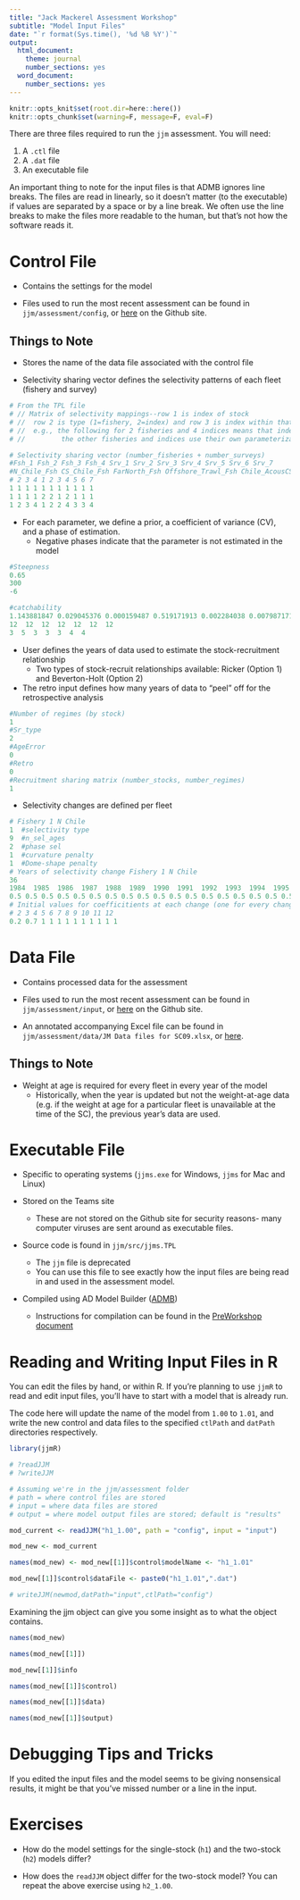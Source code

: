 ```yaml
---
title: "Jack Mackerel Assessment Workshop"
subtitle: "Model Input Files"
date: "`r format(Sys.time(), '%d %B %Y')`"
output:
  html_document:
    theme: journal
    number_sections: yes
  word_document:
    number_sections: yes
---
```


```r
knitr::opts_knit$set(root.dir=here::here())
knitr::opts_chunk$set(warning=F, message=F, eval=F)
```

There are three files required to run the `jjm` assessment. You will need:

1. A `.ctl` file
1. A `.dat` file
1. An executable file

An important thing to note for the input files is that ADMB ignores line breaks. The files are read in linearly, so it doesn't matter (to the executable) if values are separated by a space or by a line break. We often use the line breaks to make the files more readable to the human, but that's not how the software reads it.

# Control File

- Contains the settings for the model

- Files used to run the most recent assessment can be found in `jjm/assessment/config`, or [here](https://github.com/SPRFMO/jjm/tree/master/assessment/config) on the Github site.


## Things to Note
- Stores the name of the data file associated with the control file

- Selectivity sharing vector defines the selectivity patterns of each fleet (fishery and survey)

```r
# From the TPL file
# // Matrix of selectivity mappings--row 1 is index of stock
# //  row 2 is type (1=fishery, 2=index) and row 3 is index within that type
# //  e.g., the following for 2 fisheries and 4 indices means that index 3 uses fishery 1 selectivities,
# //         the other fisheries and indices use their own parameterization

# Selectivity sharing vector (number_fisheries + number_surveys)  
#Fsh_1 Fsh_2 Fsh_3 Fsh_4 Srv_1 Srv_2 Srv_3 Srv_4 Srv_5 Srv_6 Srv_7
#N_Chile_Fsh CS_Chile_Fsh FarNorth_Fsh Offshore_Trawl_Fsh Chile_AcousCS Chile_AcousN Chilean_CPUE DEPM Peru_Acoustic Peru_CPUE Offshore_CPUE #  
# 2 3 4 1 2 3 4 5 6 7
1 1 1 1 1 1 1 1 1 1 1
1 1 1 1 2 2 1 2 1 1 1
1 2 3 4 1 2 2 4 3 3 4

```

- For each parameter, we define a prior, a coefficient of variance (CV), and a phase of estimation.
    - Negative phases indicate that the parameter is not estimated in the model

```r
#Steepness 
0.65 
300 
-6

#catchability 
1.143881847 0.029045376 0.000159487 0.519171913 0.002284038 0.007987171 0.033884372
12  12  12  12  12  12  12
3  5  3  3  3  4  4  
```


- User defines the years of data used to estimate the stock-recruitment relationship
    - Two types of stock-recruit relationships available: Ricker (Option 1) and Beverton-Holt (Option 2)

- The retro input defines how many years of data to "peel" off for the retrospective analysis


```r
#Number of regimes (by stock)
1
#Sr_type 
2  
#AgeError 
0  
#Retro 
0  
#Recruitment sharing matrix (number_stocks, number_regimes)
1
```


- Selectivity changes are defined per fleet

```r
# Fishery 1 N Chile  
1  #selectivity type
9  #n_sel_ages
2  #phase sel
1  #curvature penalty
1  #Dome-shape penalty
# Years of selectivity change Fishery 1 N Chile  
36                                                          
1984  1985  1986  1987  1988  1989  1990  1991  1992  1993  1994  1995  1996  1997  1998  1999  2000  2001  2002  2003  2004  2005  2006  2007  2008  2009  2010  2011  2012  2013    2014    2015    2016  2017  2018  2019
0.5 0.5 0.5 0.5 0.5 0.5 0.5 0.5 0.5 0.5 0.5 0.5 0.5 0.5 0.5 0.5 0.5 0.5 0.5 0.5 0.5 0.5 0.5 0.5 0.5 0.5 0.5 0.5 0.5 0.5 0.5 0.5 0.5 0.5 0.5 0.5
# Initial values for coefficitients at each change (one for every change plus 1)  
# 2 3 4 5 6 7 8 9 10 11 12  
0.2 0.7 1 1 1 1 1 1 1 1 1 1  

```

# Data File

- Contains processed data for the assessment

- Files used to run the most recent assessment can be found in `jjm/assessment/input`, or [here](https://github.com/SPRFMO/jjm/tree/master/assessment/input) on the Github site.

- An annotated accompanying Excel file can be found in `jjm/assessment/data/JM Data files for SC09.xlsx`, or [here](https://github.com/SPRFMO/jjm/blob/master/assessment/data/JM%20Data%20files%20for%20SC09.xlsx).


## Things to Note
- Weight at age is required for every fleet in every year of the model
    - Historically, when the year is updated but not the weight-at-age data (e.g. if the weight at age for a particular fleet is unavailable at the time of the SC), the previous year's data are used.


# Executable File

- Specific to operating systems (`jjms.exe` for Windows, `jjms` for Mac and Linux)

- Stored on the Teams site
    - These are not stored on the Github site for security reasons- many computer viruses are sent around as executable files.

- Source code is found in `jjm/src/jjms.TPL`
    - The `jjm` file is deprecated
    - You can use this file to see exactly how the input files are being read in and used in the assessment model.

- Compiled using AD Model Builder ([ADMB](http://www.admb-project.org/))
    - Instructions for compilation can be found in the [PreWorkshop document](https://southpacificrfmo.sharepoint.com/:u:/r/sites/SPRFMOSC10/Shared%20Documents/Jack%20Mackerel/JJM%20Workshop/Tutorials/PreWorkshop.html?csf=1&web=1&e=6vIvxK)


# Reading and Writing Input Files in R

You can edit the files by hand, or within R. If you're planning to use `jjmR` to read and edit input files, you'll have to start with a model that is already run.


The code here will update the name of the model from `1.00` to `1.01`, and write the new control and data files to the specified `ctlPath` and `datPath` directories respectively.

```r
library(jjmR)

# ?readJJM
# ?writeJJM

# Assuming we're in the jjm/assessment folder
# path = where control files are stored
# input = where data files are stored
# output = where model output files are stored; default is "results"

mod_current <- readJJM("h1_1.00", path = "config", input = "input")

mod_new <- mod_current

names(mod_new) <- mod_new[[1]]$control$modelName <- "h1_1.01"

mod_new[[1]]$control$dataFile <- paste0("h1_1.01",".dat")

# writeJJM(newmod,datPath="input",ctlPath="config")

```

Examining the jjm object can give you some insight as to what the object contains.

```r
names(mod_new)

names(mod_new[[1]])

mod_new[[1]]$info

names(mod_new[[1]]$control)

names(mod_new[[1]]$data)

names(mod_new[[1]]$output)
```


# Debugging Tips and Tricks
If you edited the input files and the model seems to be giving nonsensical results, it might be that you've missed number or a line in the input.

# Exercises
- How do the model settings for the single-stock (`h1`) and the two-stock (`h2`) models differ?

- How does the `readJJM` object differ for the two-stock model? You can repeat the above exercise using `h2_1.00`.

